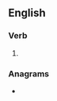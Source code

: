 ==English==

===Verb===
{{en-verb}}

# {{alternative spelling of|en|analogize}}

===Anagrams===
* {{anagrams|en|a=aaegilnos|analogies}}